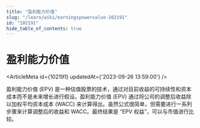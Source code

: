 ```yaml
---
title: "盈利能力价值"
slug: "/learn/wiki/earningspowervalue-102191"
id: "102191"
hide_table_of_contents: true
---
```



# 盈利能力价值

<ArticleMeta id={102191} updatedAt={'2023-09-26 13:59:00'} />
<div className='border-solid border-b border-t-0 my-4 border-[var(--ifm-color-gray-300)]' />

盈利能力价值 (EPV) 是一种估值股票的技术，通过对目前收益的可持续性和资本成本而不是未来增长进行假设。盈利能力价值 (EPV) 通过将公司的调整后收益除以加权平均资本成本 (WACC) 来计算得出。虽然公式很简单，但需要进行一系列步骤来计算调整后的收益和 WACC。最终结果是 “EPV 权益”，可以与市值进行比较。
